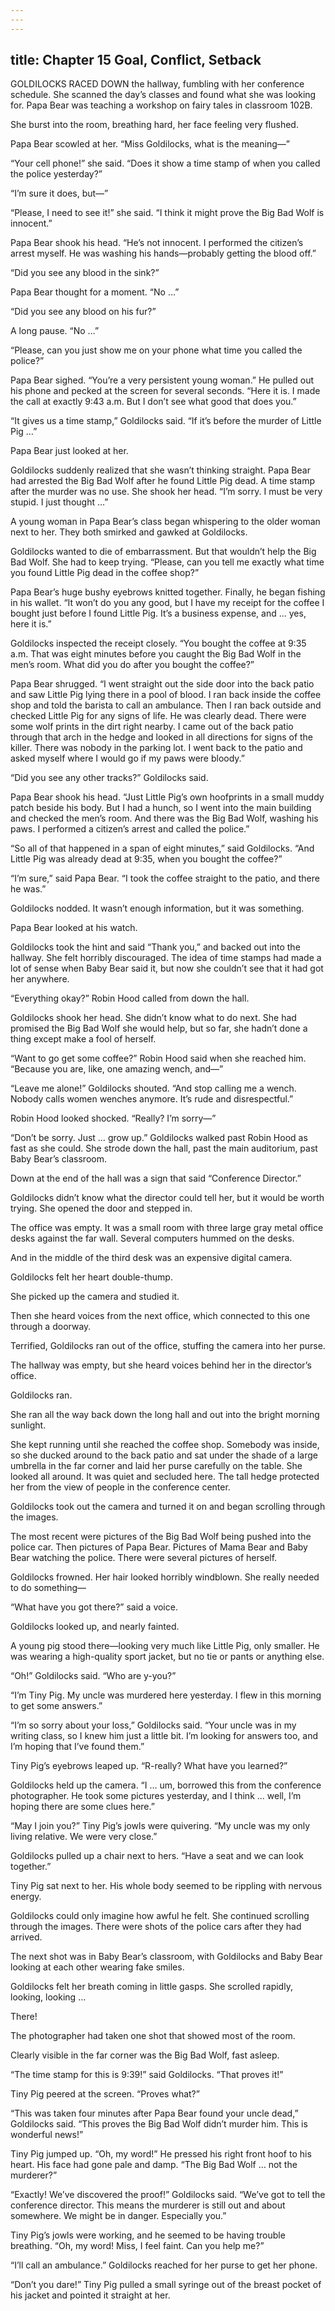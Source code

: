 ```yaml
---
---
---
```

title: Chapter 15 Goal, Conflict, Setback
---

GOLDILOCKS RACED DOWN the hallway, fumbling with her conference schedule. She scanned the day’s classes and found what she was looking for. Papa Bear was teaching a workshop on fairy tales in classroom 102B.

She burst into the room, breathing hard, her face feeling very flushed.

Papa Bear scowled at her. “Miss Goldilocks, what is the meaning—”

“Your cell phone!” she said. “Does it show a time stamp of when you called the police yesterday?”

“I’m sure it does, but—”

“Please, I need to see it!” she said. “I think it might prove the Big Bad Wolf is innocent.”

Papa Bear shook his head. “He’s not innocent. I performed the citizen’s arrest myself. He was washing his hands—probably getting the blood off.”

“Did you see any blood in the sink?”

Papa Bear thought for a moment. “No …”

“Did you see any blood on his fur?”

A long pause. “No …”

“Please, can you just show me on your phone what time you called the police?”

Papa Bear sighed. “You’re a very persistent young woman.” He pulled out his phone and pecked at the screen for several seconds. “Here it is. I made the call at exactly 9:43 a.m. But I don’t see what good that does you.”

“It gives us a time stamp,” Goldilocks said. “If it’s before the murder of Little Pig …”

Papa Bear just looked at her.

Goldilocks suddenly realized that she wasn’t thinking straight. Papa Bear had arrested the Big Bad Wolf after he found Little Pig dead. A time stamp after the murder was no use. She shook her head. “I’m sorry. I must be very stupid. I just thought …”

A young woman in Papa Bear’s class began whispering to the older woman next to her. They both smirked and gawked at Goldilocks.

Goldilocks wanted to die of embarrassment. But that wouldn’t help the Big Bad Wolf. She had to keep trying. “Please, can you tell me exactly what time you found Little Pig dead in the coffee shop?”

Papa Bear’s huge bushy eyebrows knitted together. Finally, he began fishing in his wallet. “It won’t do you any good, but I have my receipt for the coffee I bought just before I found Little Pig. It’s a business expense, and … yes, here it is.”

Goldilocks inspected the receipt closely. “You bought the coffee at 9:35 a.m. That was eight minutes before you caught the Big Bad Wolf in the men’s room. What did you do after you bought the coffee?”

Papa Bear shrugged. “I went straight out the side door into the back patio and saw Little Pig lying there in a pool of blood. I ran back inside the coffee shop and told the barista to call an ambulance. Then I ran back outside and checked Little Pig for any signs of life. He was clearly dead. There were some wolf prints in the dirt right nearby. I came out of the back patio through that arch in the hedge and looked in all directions for signs of the killer. There was nobody in the parking lot. I went back to the patio and asked myself where I would go if my paws were bloody.”

“Did you see any other tracks?” Goldilocks said.

Papa Bear shook his head. “Just Little Pig’s own hoofprints in a small muddy patch beside his body. But I had a hunch, so I went into the main building and checked the men’s room. And there was the Big Bad Wolf, washing his paws. I performed a citizen’s arrest and called the police.”

“So all of that happened in a span of eight minutes,” said Goldilocks. “And Little Pig was already dead at 9:35, when you bought the coffee?”

“I’m sure,” said Papa Bear. “I took the coffee straight to the patio, and there he was.”

Goldilocks nodded. It wasn’t enough information, but it was something.

Papa Bear looked at his watch.

Goldilocks took the hint and said “Thank you,” and backed out into the hallway. She felt horribly discouraged. The idea of time stamps had made a lot of sense when Baby Bear said it, but now she couldn’t see that it had got her anywhere.

“Everything okay?” Robin Hood called from down the hall.

Goldilocks shook her head. She didn’t know what to do next. She had promised the Big Bad Wolf she would help, but so far, she hadn’t done a thing except make a fool of herself.

“Want to go get some coffee?” Robin Hood said when she reached him. “Because you are, like, one amazing wench, and—”

“Leave me alone!” Goldilocks shouted. “And stop calling me a wench. Nobody calls women wenches anymore. It’s rude and disrespectful.”

Robin Hood looked shocked. “Really? I’m sorry—”

“Don’t be sorry. Just … grow up.” Goldilocks walked past Robin Hood as fast as she could. She strode down the hall, past the main auditorium, past Baby Bear’s classroom.

Down at the end of the hall was a sign that said “Conference Director.”

Goldilocks didn’t know what the director could tell her, but it would be worth trying. She opened the door and stepped in.

The office was empty. It was a small room with three large gray metal office desks against the far wall. Several computers hummed on the desks.

And in the middle of the third desk was an expensive digital camera.

Goldilocks felt her heart double-thump.

She picked up the camera and studied it.

Then she heard voices from the next office, which connected to this one through a doorway.

Terrified, Goldilocks ran out of the office, stuffing the camera into her purse.

The hallway was empty, but she heard voices behind her in the director’s office.

Goldilocks ran.

She ran all the way back down the long hall and out into the bright morning sunlight.

She kept running until she reached the coffee shop. Somebody was inside, so she ducked around to the back patio and sat under the shade of a large umbrella in the far corner and laid her purse carefully on the table. She looked all around. It was quiet and secluded here. The tall hedge protected her from the view of people in the conference center.

Goldilocks took out the camera and turned it on and began scrolling through the images.

The most recent were pictures of the Big Bad Wolf being pushed into the police car. Then pictures of Papa Bear. Pictures of Mama Bear and Baby Bear watching the police. There were several pictures of herself.

Goldilocks frowned. Her hair looked horribly windblown. She really needed to do something—

“What have you got there?” said a voice.

Goldilocks looked up, and nearly fainted.

A young pig stood there—looking very much like Little Pig, only smaller. He was wearing a high-quality sport jacket, but no tie or pants or anything else.

“Oh!” Goldilocks said. “Who are y-you?”

“I’m Tiny Pig. My uncle was murdered here yesterday. I flew in this morning to get some answers.”

“I’m so sorry about your loss,” Goldilocks said. “Your uncle was in my writing class, so I knew him just a little bit. I’m looking for answers too, and I’m hoping that I’ve found them.”

Tiny Pig’s eyebrows leaped up. “R-really? What have you learned?”

Goldilocks held up the camera. “I … um, borrowed this from the conference photographer. He took some pictures yesterday, and I think … well, I’m hoping there are some clues here.”

“May I join you?” Tiny Pig’s jowls were quivering. “My uncle was my only living relative. We were very close.”

Goldilocks pulled up a chair next to hers. “Have a seat and we can look together.”

Tiny Pig sat next to her. His whole body seemed to be rippling with nervous energy.

Goldilocks could only imagine how awful he felt. She continued scrolling through the images. There were shots of the police cars after they had arrived.

The next shot was in Baby Bear’s classroom, with Goldilocks and Baby Bear looking at each other wearing fake smiles.

Goldilocks felt her breath coming in little gasps. She scrolled rapidly, looking, looking …

There!

The photographer had taken one shot that showed most of the room.

Clearly visible in the far corner was the Big Bad Wolf, fast asleep.

“The time stamp for this is 9:39!” said Goldilocks. “That proves it!”

Tiny Pig peered at the screen. “Proves what?”

“This was taken four minutes after Papa Bear found your uncle dead,” Goldilocks said. “This proves the Big Bad Wolf didn’t murder him. This is wonderful news!”

Tiny Pig jumped up. “Oh, my word!” He pressed his right front hoof to his heart. His face had gone pale and damp. “The Big Bad Wolf … not the murderer?”

“Exactly! We’ve discovered the proof!” Goldilocks said. “We’ve got to tell the conference director. This means the murderer is still out and about somewhere. We might be in danger. Especially you.”

Tiny Pig’s jowls were working, and he seemed to be having trouble breathing. “Oh, my word! Miss, I feel faint. Can you help me?”

“I’ll call an ambulance.” Goldilocks reached for her purse to get her phone.

“Don’t you dare!” Tiny Pig pulled a small syringe out of the breast pocket of his jacket and pointed it straight at her.